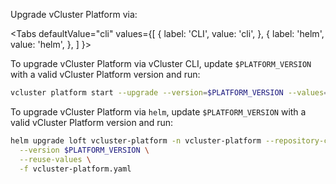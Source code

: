 
Upgrade vCluster Platform via:

<Tabs
  defaultValue="cli"
  values={[
    { label: 'CLI', value: 'cli', },
    { label: 'helm', value: 'helm', },
  ]
}>
<TabItem value="cli">

To upgrade vCluster Platform via vCluster CLI, update `$PLATFORM_VERSION` with a valid vCluster Platform version and run:

```bash
vcluster platform start --upgrade --version=$PLATFORM_VERSION --values=vcluster-platform.yaml
```

</TabItem>
<TabItem value="helm">

To upgrade vCluster Platform via `helm`, update `$PLATFORM_VERSION` with a valid vCluster Platform version and run:

```bash
helm upgrade loft vcluster-platform -n vcluster-platform --repository-config '' --repo https://charts.loft.sh \
  --version $PLATFORM_VERSION \
  --reuse-values \
  -f vcluster-platform.yaml
```

</TabItem>
</Tabs>

